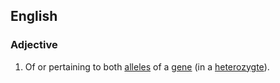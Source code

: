 ==English==

===Adjective===
{{en-adj|-}}

# {{genetics}} Of or pertaining to both [[allele]]s of a [[gene]] (in a [[heterozygte]]).